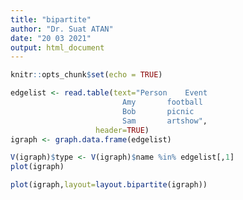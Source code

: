 ```yaml
---
title: "bipartite"
author: "Dr. Suat ATAN"
date: "20 03 2021"
output: html_document
---
```


```r
knitr::opts_chunk$set(echo = TRUE)
```

```r
edgelist <- read.table(text="Person    Event
                         Amy       football
                         Bob       picnic
                         Sam       artshow", 
                   header=TRUE)
igraph <- graph.data.frame(edgelist)

V(igraph)$type <- V(igraph)$name %in% edgelist[,1]
plot(igraph)
```
```r
plot(igraph,layout=layout.bipartite(igraph))
```

